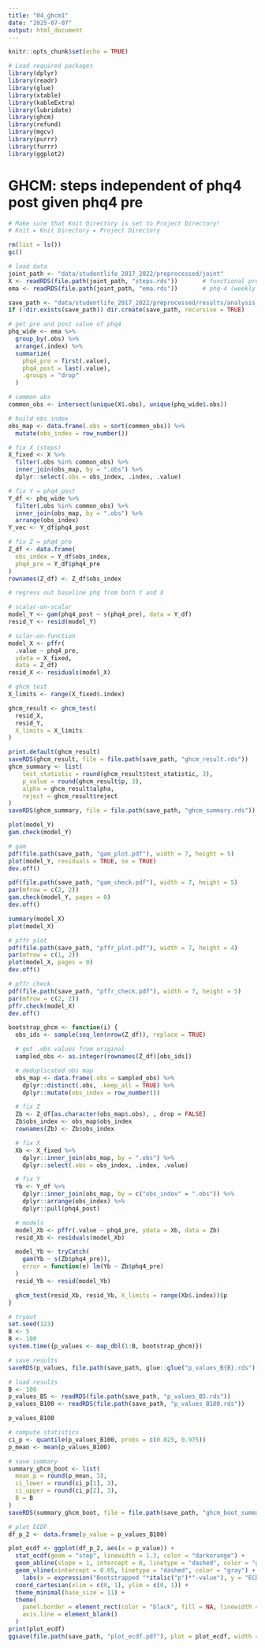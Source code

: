 ```yaml
---
title: "04_ghcm1"
date: "2025-07-07"
output: html_document
---
```


```r
knitr::opts_chunk$set(echo = TRUE)

# Load required packages
library(dplyr)
library(readr)
library(glue)
library(xtable)
library(kableExtra)
library(lubridate)
library(ghcm)
library(refund)
library(mgcv)
library(purrr)
library(furrr)
library(ggplot2)
```

# GHCM: steps independent of phq4 post given phq4 pre

```r
# Make sure that Knit Directory is set to Project Directory! 
# Knit ▸ Knit Directory ▸ Project Directory

rm(list = ls())
gc()

# load data
joint_path <- "data/studentlife_2017_2022/preprocessed/joint"
X <- readRDS(file.path(joint_path, "steps.rds"))       # functional predictor
ema <- readRDS(file.path(joint_path, "ema.rds"))       # phq-4 (weekly scores)

save_path <- "data/studentlife_2017_2022/preprocessed/results/analysis_03"
if (!dir.exists(save_path)) dir.create(save_path, recursive = TRUE)

```

```r
# get pre and post value of phq4
phq_wide <- ema %>%
  group_by(.obs) %>%
  arrange(.index) %>%
  summarize(
    phq4_pre = first(.value),
    phq4_post = last(.value),
    .groups = "drop"
  )

# common obs
common_obs <- intersect(unique(X$.obs), unique(phq_wide$.obs))

# build obs index
obs_map <- data.frame(.obs = sort(common_obs)) %>%
  mutate(obs_index = row_number())

# fix X (steps)
X_fixed <- X %>%
  filter(.obs %in% common_obs) %>%
  inner_join(obs_map, by = ".obs") %>%
  dplyr::select(.obs = obs_index, .index, .value)

# fix Y = phq4_post
Y_df <- phq_wide %>%
  filter(.obs %in% common_obs) %>%
  inner_join(obs_map, by = ".obs") %>%
  arrange(obs_index)
Y_vec <- Y_df$phq4_post

# fix Z = phq4_pre
Z_df <- data.frame(
  obs_index = Y_df$obs_index,
  phq4_pre = Y_df$phq4_pre
)
rownames(Z_df) <- Z_df$obs_index
```

```r
# regress out baseline phq from both Y and X

# scalar-on-scalar
model_Y <- gam(phq4_post ~ s(phq4_pre), data = Y_df)
resid_Y <- resid(model_Y)

# sclar-on-function
model_X <- pffr(
  .value ~ phq4_pre,
  ydata = X_fixed,
  data = Z_df)
resid_X <- residuals(model_X)

```

```r
# ghcm test
X_limits <- range(X_fixed$.index)

ghcm_result <- ghcm_test(
  resid_X,
  resid_Y,
  X_limits = X_limits
)

print.default(ghcm_result)
saveRDS(ghcm_result, file = file.path(save_path, "ghcm_result.rds"))
ghcm_summary <- list( 
	test_statistic = round(ghcm_result$test_statistic, 3),
	p_value = round(ghcm_result$p, 3),
	alpha = ghcm_result$alpha,
	reject = ghcm_result$reject
)
saveRDS(ghcm_summary, file = file.path(save_path, "ghcm_summary.rds"))
```

```r
plot(model_Y)
gam.check(model_Y)

# gam
pdf(file.path(save_path, "gam_plot.pdf"), width = 7, height = 5)
plot(model_Y, residuals = TRUE, se = TRUE)  
dev.off()

pdf(file.path(save_path, "gam_check.pdf"), width = 7, height = 5)
par(mfrow = c(2, 2))           
gam.check(model_Y, pages = 0)   
dev.off()
```



```r
summary(model_X)
plot(model_X)

# pffr plot 
pdf(file.path(save_path, "pffr_plot.pdf"), width = 7, height = 4)
par(mfrow = c(1, 2))
plot(model_X, pages = 0)
dev.off()
```
```r
# pffr check
pdf(file.path(save_path, "pffr_check.pdf"), width = 7, height = 5)
par(mfrow = c(2, 2))
pffr.check(model_X)
dev.off()
```



```r
bootstrap_ghcm <- function(i) {
  obs_ids <- sample(seq_len(nrow(Z_df)), replace = TRUE)

  # get .obs values from original
  sampled_obs <- as.integer(rownames(Z_df)[obs_ids])

  # deduplicated obs map
  obs_map <- data.frame(.obs = sampled_obs) %>%
    dplyr::distinct(.obs, .keep_all = TRUE) %>%
    dplyr::mutate(obs_index = row_number())

  # fix Z
  Zb <- Z_df[as.character(obs_map$.obs), , drop = FALSE]
  Zb$obs_index <- obs_map$obs_index
  rownames(Zb) <- Zb$obs_index

  # fix X
  Xb <- X_fixed %>%
    dplyr::inner_join(obs_map, by = ".obs") %>%
    dplyr::select(.obs = obs_index, .index, .value)

  # fix Y
  Yb <- Y_df %>%
    dplyr::inner_join(obs_map, by = c("obs_index" = ".obs")) %>%
    dplyr::arrange(obs_index) %>%
    dplyr::pull(phq4_post)

  # models
  model_Xb <- pffr(.value ~ phq4_pre, ydata = Xb, data = Zb)
  resid_Xb <- residuals(model_Xb)

  model_Yb <- tryCatch(
    gam(Yb ~ s(Zb$phq4_pre)),
    error = function(e) lm(Yb ~ Zb$phq4_pre)
  )
  resid_Yb <- resid(model_Yb)

  ghcm_test(resid_Xb, resid_Yb, X_limits = range(Xb$.index))$p
}
```


```r
# tryout
set.seed(123)
B <- 5
B <- 100
system.time({p_values <- map_dbl(1:B, bootstrap_ghcm)})

# save results
saveRDS(p_values, file.path(save_path, glue::glue("p_values_B{B}.rds")))
```

```r
# load results
B <- 100
p_values_B5 <- readRDS(file.path(save_path, "p_values_B5.rds"))
p_values_B100 <- readRDS(file.path(save_path, "p_values_B100.rds"))

p_values_B100

# compute statistics
ci_p <- quantile(p_values_B100, probs = c(0.025, 0.975))
p_mean <- mean(p_values_B100)

# save summary
summary_ghcm_boot <- list(
  mean_p = round(p_mean, 3),
  ci_lower = round(ci_p[1], 3),
  ci_upper = round(ci_p[2], 3),
  B = B
)
saveRDS(summary_ghcm_boot, file = file.path(save_path, "ghcm_boot_summary.rds"))

```


```r
# plot ECDF
df_p_2 <- data.frame(p_value = p_values_B100)

plot_ecdf <- ggplot(df_p_2, aes(x = p_value)) +
  stat_ecdf(geom = "step", linewidth = 1.3, color = "darkorange") +
  geom_abline(slope = 1, intercept = 0, linetype = "dashed", color = "gray") +
  geom_vline(xintercept = 0.05, linetype = "dashed", color = "gray") +
	labs(x = expression("Bootstrapped "*italic("p")*"-value"), y = "ECDF") +
  coord_cartesian(xlim = c(0, 1), ylim = c(0, 1)) +
  theme_minimal(base_size = 11) +
  theme(
    panel.border = element_rect(color = "black", fill = NA, linewidth = 0.5),
    axis.line = element_blank()
  )
print(plot_ecdf)
ggsave(file.path(save_path, "plot_ecdf.pdf"), plot = plot_ecdf, width = 6, height = 4)
```
